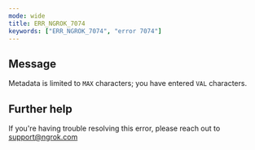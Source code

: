 ```yaml
---
mode: wide
title: ERR_NGROK_7074
keywords: ["ERR_NGROK_7074", "error 7074"]
---
```


## Message

Metadata is limited to `MAX` characters; you have entered `VAL` characters.

## Further help

If you're having trouble resolving this error, please reach out to [support@ngrok.com](mailto:support@ngrok.com?subject=Help%20with%20ERR_NGROK_7074)
